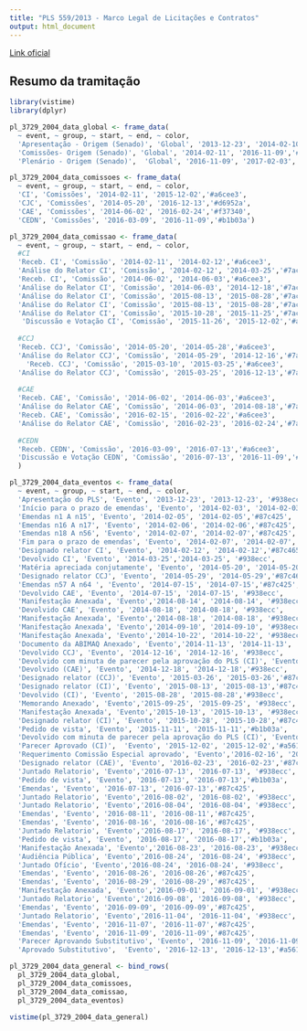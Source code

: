 ```yaml
---
title: "PLS 559/2013 - Marco Legal de Licitações e Contratos"
output: html_document
---
```


[Link oficial](https://www25.senado.leg.br/web/atividade/materias/-/materia/115926)

## Resumo da tramitação


```r
library(vistime)
library(dplyr)

pl_3729_2004_data_global <- frame_data(
  ~ event, ~ group, ~ start, ~ end, ~ color,
  'Apresentação - Origem (Senado)', 'Global', '2013-12-23', '2014-02-10','#c8e6c9',
  'Comissões- Origem (Senado)', 'Global', '2014-02-11', '2016-11-09','#fb8c00',
  'Plenário - Origem (Senado)',  'Global', '2016-11-09', '2017-02-03', '#214523')

pl_3729_2004_data_comissoes <- frame_data(
  ~ event, ~ group, ~ start, ~ end, ~ color,
  'CI', 'Comissões', '2014-02-11', '2015-12-02','#a6cee3',
  'CJC', 'Comissões', '2014-05-20', '2016-12-13','#d6952a',
  'CAE', 'Comissões', '2014-06-02', '2016-02-24','#f37340',
  'CEDN', 'Comissões', '2016-03-09', '2016-11-09','#b1b03a')

pl_3729_2004_data_comissao <- frame_data(
  ~ event, ~ group, ~ start, ~ end, ~ color,
  #CI
  'Receb. CI', 'Comissão', '2014-02-11', '2014-02-12','#a6cee3',
  'Análise do Relator CI', 'Comissão', '2014-02-12', '2014-03-25','#7ac974',
  'Receb. CI', 'Comissão', '2014-06-02', '2014-06-03','#a6cee3',
  'Análise do Relator CI', 'Comissão', '2014-06-03', '2014-12-18','#7ac974',
  'Análise do Relator CI', 'Comissão', '2015-08-13', '2015-08-28','#7ac974',
  'Análise do Relator CI', 'Comissão', '2015-08-13', '2015-08-28','#7ac974',
  'Análise do Relator CI', 'Comissão', '2015-10-28', '2015-11-25','#7ac974',
   'Discussão e Votação CI', 'Comissão', '2015-11-26', '2015-12-02','#a561a2',
  
  #CCJ
  'Receb. CCJ', 'Comissão', '2014-05-20', '2014-05-28','#a6cee3',
  'Análise do Relator CCJ', 'Comissão', '2014-05-29', '2014-12-16','#7ac974',
    'Receb. CCJ', 'Comissão', '2015-03-10', '2015-03-25','#a6cee3',
  'Análise do Relator CCJ', 'Comissão', '2015-03-25', '2016-12-13','#7ac974',
  
  #CAE
  'Receb. CAE', 'Comissão', '2014-06-02', '2014-06-03','#a6cee3',
  'Análise do Relator CAE', 'Comissão', '2014-06-03', '2014-08-18','#7ac974',
  'Receb. CAE', 'Comissão', '2016-02-15', '2016-02-22','#a6cee3',
  'Análise do Relator CAE', 'Comissão', '2016-02-23', '2016-02-24','#7ac974',
  
  #CEDN
  'Receb. CEDN', 'Comissão', '2016-03-09', '2016-07-13','#a6cee3',
  'Discussão e Votação CEDN', 'Comissão', '2016-07-13', '2016-11-09','#a561a2'
  )

pl_3729_2004_data_eventos <- frame_data(
  ~ event, ~ group, ~ start, ~ end, ~ color,
  'Apresentação do PLS', 'Evento', '2013-12-23', '2013-12-23', '#938ecc',
  'Início para o prazo de emendas', 'Evento', '2014-02-03', '2014-02-03','#87c465',
  'Emendas n1 A n15', 'Evento', '2014-02-05', '2014-02-05','#87c425',
  'Emendas n16 A n17', 'Evento', '2014-02-06', '2014-02-06','#87c425',
  'Emendas n18 A n56', 'Evento', '2014-02-07', '2014-02-07','#87c425',
  'Fim para o prazo de emendas', 'Evento', '2014-02-07', '2014-02-07','#87c465',
  'Designado relator CI', 'Evento', '2014-02-12', '2014-02-12','#87c465',
  'Devolvido CI', 'Evento', '2014-03-25','2014-03-25', '#938ecc',
  'Matéria apreciada conjutamente', 'Evento', '2014-05-20', '2014-05-20', '#938ecc',
  'Designado relator CCJ', 'Evento', '2014-05-29', '2014-05-29','#87c465',
  'Emendas n57 A n64 ', 'Evento', '2014-07-15', '2014-07-15','#87c425',
  'Devolvido CAE', 'Evento', '2014-07-15', '2014-07-15', '#938ecc',
  'Manifestação Anexada', 'Evento','2014-08-14', '2014-08-14', '#938ecc',
  'Devolvido CAE', 'Evento', '2014-08-18', '2014-08-18', '#938ecc',
  'Manifestação Anexada', 'Evento','2014-08-18', '2014-08-18', '#938ecc',
  'Manifestação Anexada', 'Evento','2014-09-10', '2014-09-10', '#938ecc',
  'Manifestação Anexada', 'Evento','2014-10-22', '2014-10-22', '#938ecc',
  'Documento da ABIMAQ Anexado', 'Evento','2014-11-13', '2014-11-13', '#938ecc',
  'Devolvido CCJ', 'Evento', '2014-12-16', '2014-12-16', '#938ecc',
  'Devolvido com minuta de parecer pela aprovação do PLS (CI)', 'Evento', '2014-12-18', '2014-12-18','#938ecc',
  'Devolvido (CAE)', 'Evento', '2014-12-18', '2014-12-18','#938ecc',
  'Designado relator (CCJ)', 'Evento', '2015-03-26', '2015-03-26','#87c465',
  'Designado relator (CI)', 'Evento', '2015-08-13', '2015-08-13','#87c465',
  'Devolvido (CI)', 'Evento', '2015-08-28', '2015-08-28','#938ecc',
  'Memorando Anexado', 'Evento','2015-09-25', '2015-09-25', '#938ecc',
  'Manifestação Anexada', 'Evento','2015-10-13', '2015-10-13', '#938ecc',
  'Designado relator (CI)', 'Evento', '2015-10-28', '2015-10-28','#87c465',
  'Pedido de vista', 'Evento', '2015-11-11', '2015-11-11','#b1b03a',
  'Devolvido com minuta de parecer pela aprovação do PLS (CI)', 'Evento', '2015-11-26', '2015-11-26','#938ecc',
  'Parecer Aprovado (CI)',  'Evento', '2015-12-02', '2015-12-02','#a561a2',
  'Requerimento Comissão Especial aprovado', 'Evento','2016-02-16', '2016-02-16', '#938ecc',
  'Designado relator (CAE)', 'Evento', '2016-02-23', '2016-02-23','#87c465',
  'Juntado Relatorio', 'Evento','2016-07-13', '2016-07-13', '#938ecc',
  'Pedido de vista', 'Evento', '2016-07-13', '2016-07-13','#b1b03a',
  'Emendas', 'Evento', '2016-07-13', '2016-07-13','#87c425',
  'Juntado Relatorio', 'Evento','2016-08-02', '2016-08-02', '#938ecc',
  'Juntado Relatorio', 'Evento','2016-08-04', '2016-08-04', '#938ecc',
  'Emendas', 'Evento', '2016-08-11', '2016-08-11','#87c425',
  'Emendas', 'Evento', '2016-08-16', '2016-08-16','#87c425',
  'Juntado Relatorio', 'Evento','2016-08-17', '2016-08-17', '#938ecc',
  'Pedido de vista', 'Evento', '2016-08-17', '2016-08-17','#b1b03a',
  'Manifestação Anexada', 'Evento','2016-08-23', '2016-08-23', '#938ecc',
  'Audiência Pública', 'Evento','2016-08-24', '2016-08-24', '#938ecc',
  'Juntado Ofício', 'Evento','2016-08-24', '2016-08-24', '#938ecc',
  'Emendas', 'Evento', '2016-08-26', '2016-08-26','#87c425',
  'Emendas', 'Evento', '2016-08-29', '2016-08-29','#87c425',
  'Manifestação Anexada', 'Evento','2016-09-01', '2016-09-01', '#938ecc',
  'Juntado Relatorio', 'Evento','2016-09-08', '2016-09-08', '#938ecc',
  'Emendas', 'Evento', '2016-09-09', '2016-09-09','#87c425',
  'Juntado Relatorio', 'Evento','2016-11-04', '2016-11-04', '#938ecc',
  'Emendas', 'Evento', '2016-11-07', '2016-11-07','#87c425',
  'Emendas', 'Evento', '2016-11-09', '2016-11-09','#87c425',
  'Parecer Aprovando Substitutivo', 'Evento', '2016-11-09', '2016-11-09','#a561a2',
  'Aprovado Substitutivo',  'Evento', '2016-12-13', '2016-12-13','#a561a2')

pl_3729_2004_data_general <- bind_rows(
  pl_3729_2004_data_global,
  pl_3729_2004_data_comissoes,
  pl_3729_2004_data_comissao,
  pl_3729_2004_data_eventos)

vistime(pl_3729_2004_data_general)
```

